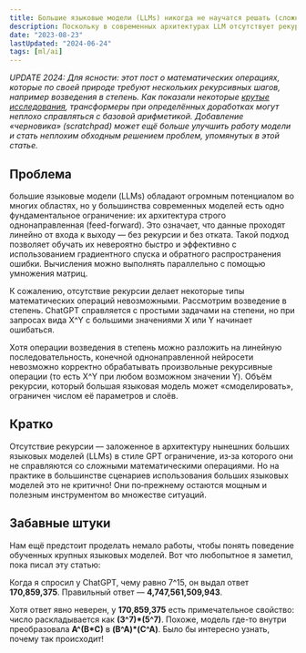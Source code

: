 ```yaml
---
title: Большие языковые модели (LLMs) никогда не научатся решать (сложную) математику
description: Поскольку в современных архитектурах LLM отсутствует рекурсия, они в принципе не способны выполнять ряд математических операций.
date: "2023-08-23"
lastUpdated: "2024-06-24"
tags: [ml/ai]
---
```


_UPDATE 2024: Для ясности: этот пост о математических операциях, которые по своей природе требуют нескольких рекурсивных шагов, например возведения в степень. Как показали некоторые [крутые исследования](https://arxiv.org/abs/2405.17399v1), трансформеры при определённых доработках могут неплохо справляться с базовой арифметикой. Добавление «черновика» (scratchpad) может ещё больше улучшить работу модели и стать неплохим обходным решением проблем, упомянутых в этой статье._

## Проблема

большие языковые модели (LLMs) обладают огромным потенциалом во многих областях, но у большинства современных моделей есть одно фундаментальное ограничение: их архитектура строго однонаправленная (feed-forward). Это означает, что данные проходят линейно от входа к выходу — без рекурсии и без отката. Такой подход позволяет обучать их невероятно быстро и эффективно с использованием градиентного спуска и обратного распространения ошибки. Вычисления можно выполнять параллельно с помощью умножения матриц.

К сожалению, отсутствие рекурсии делает некоторые типы математических операций невозможными. Рассмотрим возведение в степень. ChatGPT справляется с простыми задачами на степени, но при запросах вида X^Y с большими значениями X или Y начинает ошибаться.

Хотя операции возведения в степень можно разложить на линейную последовательность, конечной однонаправленной нейросети невозможно корректно обрабатывать произвольные рекурсивные операции (то есть X^Y при любом возможном значении Y). Объём рекурсии, который большая языковая модель может «смоделировать», ограничен числом её параметров и слоёв.

## Кратко

Отсутствие рекурсии — заложенное в архитектуру нынешних больших языковых моделей (LLMs) в стиле GPT ограничение, из‑за которого они не справляются со сложными математическими операциями. Но на практике в большинстве сценариев использования больших языковых моделей это не критично! Они по‑прежнему остаются мощным и полезным инструментом во множестве ситуаций.

## Забавные штуки

Нам ещё предстоит проделать немало работы, чтобы понять поведение обученных крупных языковых моделей. Вот что любопытное я заметил, пока писал эту статью:

Когда я спросил у ChatGPT, чему равно 7^15, он выдал ответ **170,859,375**. Правильный ответ — **4,747,561,509,943**.

Хотя ответ явно неверен, у **170,859,375** есть примечательное свойство: число раскладывается как **(3^7)\*(5^7)**. Похоже, модель где-то внутри преобразовала **A^(B\*C)** в **(B^A)\*(C^A)**. Было бы интересно узнать, почему так происходит!